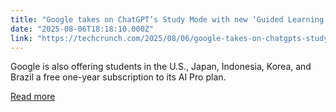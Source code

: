 ```yaml
---
title: "Google takes on ChatGPT’s Study Mode with new ‘Guided Learning’ tool in Gemini"
date: "2025-08-06T18:18:10.000Z"
link: "https://techcrunch.com/2025/08/06/google-takes-on-chatgpts-study-mode-with-new-guided-learning-tool-in-gemini/"
---
```


Google is also offering students in the U.S., Japan, Indonesia, Korea, and Brazil a free one-year subscription to its AI Pro plan. 

[Read more](https://techcrunch.com/2025/08/06/google-takes-on-chatgpts-study-mode-with-new-guided-learning-tool-in-gemini/)
